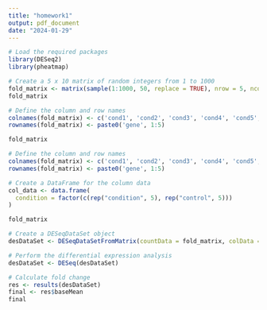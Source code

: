 ```yaml
---
title: "homework1"
output: pdf_document
date: "2024-01-29"
---
```


```r
# Load the required packages
library(DESeq2)
library(pheatmap)
```

```r
# Create a 5 x 10 matrix of random integers from 1 to 1000
fold_matrix <- matrix(sample(1:1000, 50, replace = TRUE), nrow = 5, ncol = 10)
fold_matrix
```

```r
# Define the column and row names
colnames(fold_matrix) <- c('cond1', 'cond2', 'cond3', 'cond4', 'cond5', 'ctrl1', 'ctrl2', 'ctrl3', 'ctrl4', 'ctrl5')
rownames(fold_matrix) <- paste0('gene', 1:5)

fold_matrix
```

```r
# Define the column and row names
colnames(fold_matrix) <- c('cond1', 'cond2', 'cond3', 'cond4', 'cond5', 'ctrl1', 'ctrl2', 'ctrl3', 'ctrl4', 'ctrl5')
rownames(fold_matrix) <- paste0('gene', 1:5)

# Create a DataFrame for the column data
col_data <- data.frame(
  condition = factor(c(rep("condition", 5), rep("control", 5)))
)

fold_matrix
```

```r
# Create a DESeqDataSet object
desDataSet <- DESeqDataSetFromMatrix(countData = fold_matrix, colData = col_data, design = ~ condition)
```

```r
# Perform the differential expression analysis
desDataSet <- DESeq(desDataSet)
```

```r
# Calculate fold change
res <- results(desDataSet)
final <- res$baseMean
final
```


